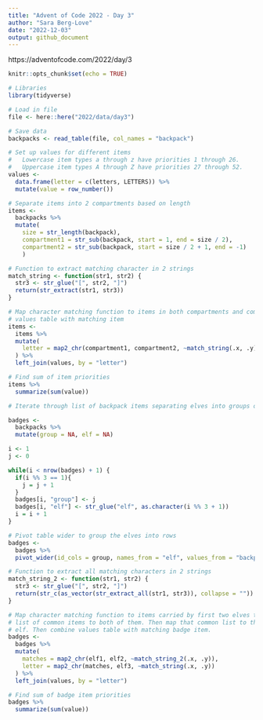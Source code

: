 ```yaml
---
title: "Advent of Code 2022 - Day 3"
author: "Sara Berg-Love"
date: "2022-12-03"
output: github_document
---
```


https://adventofcode.com/2022/day/3 

```r
knitr::opts_chunk$set(echo = TRUE)

# Libraries
library(tidyverse)

# Load in file
file <- here::here("2022/data/day3")
```

```r
# Save data
backpacks <- read_table(file, col_names = "backpack")
```

```r
# Set up values for different items
#   Lowercase item types a through z have priorities 1 through 26.
#   Uppercase item types A through Z have priorities 27 through 52.
values <- 
  data.frame(letter = c(letters, LETTERS)) %>% 
  mutate(value = row_number())
```

```r
# Separate items into 2 compartments based on length
items <- 
  backpacks %>% 
  mutate(
    size = str_length(backpack),
    compartment1 = str_sub(backpack, start = 1, end = size / 2),
    compartment2 = str_sub(backpack, start = size / 2 + 1, end = -1)
    )
```


```r
# Function to extract matching character in 2 strings
match_string <- function(str1, str2) {
  str3 <- str_glue("[", str2, "]")
  return(str_extract(str1, str3))
}
```


```r
# Map character matching function to items in both compartments and combine 
# values table with matching item
items <- 
  items %>% 
  mutate(
    letter = map2_chr(compartment1, compartment2, ~match_string(.x, .y))
  ) %>% 
  left_join(values, by = "letter")
```


```r
# Find sum of item priorities
items %>% 
  summarize(sum(value))
```

```r
# Iterate through list of backpack items separating elves into groups of 3

badges <- 
  backpacks %>% 
  mutate(group = NA, elf = NA)

i <- 1
j <- 0

while(i < nrow(badges) + 1) {
  if(i %% 3 == 1){
    j = j + 1
  }
  badges[i, "group"] <- j
  badges[i, "elf"] <- str_glue("elf", as.character(i %% 3 + 1))
  i = i + 1
}
```

```r
# Pivot table wider to group the elves into rows
badges <- 
  badges %>% 
  pivot_wider(id_cols = group, names_from = "elf", values_from = "backpack")
```

```r
# Function to extract all matching characters in 2 strings
match_string_2 <- function(str1, str2) {
  str3 <- str_glue("[", str2, "]")
  return(str_c(as_vector(str_extract_all(str1, str3)), collapse = ""))
}
```

```r
# Map character matching function to items carried by first two elves to get 
# list of common items to both of them. Then map that common list to the third
# elf. Then combine values table with matching badge item.
badges <- 
  badges %>% 
  mutate(
    matches = map2_chr(elf1, elf2, ~match_string_2(.x, .y)),
    letter = map2_chr(matches, elf3, ~match_string(.x, .y))
  ) %>% 
  left_join(values, by = "letter")
```


```r
# Find sum of badge item priorities
badges %>% 
  summarize(sum(value))
```
  
